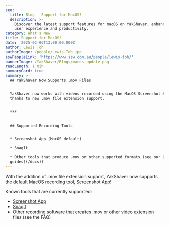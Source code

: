 ```yaml
---
seo:
  title: Blog - Support for MacOS!
  description: >-
    Discover the latest support features for macOS on YakShaver, enhancing your
    user experience and productivity.
category: What's New
title: Support for MacOS!
date: '2025-02-06T13:00:00.000Z'
author: Lewis Toh
authorImage: /people/Lewis-Toh.jpg
sswPeopleLink: 'https://www.ssw.com.au/people/lewis-toh/'
bannerImage: /YakShaver/Blogs/macos_update.png
readLength: 1 min
summaryCard: true
summary: >
  ## YakShaver Now Supports .mov Files


  YakShaver now works with videos recorded using the MacOS Screenshot App,
  thanks to new .mov file extension support.


  ***


  ## Supported Recording Tools


  * Screenshot App (MacOS default)

  * SnagIt

  * Other tools that produce .mov or other supported formats (see our [setup
  guides](/docs))
---
```


With the addition of .mov file extension support, YakShaver now supports the default MacOS recording tool, Screenshot App!

Known tools that are currently supported:

* [Screenshot App](https://yakshaver.ai/docs/recording-work-item-screenshot-app)
* [SnagIt](https://yakshaver.ai/docs/setting-up-other-recording-tools)
* Other recording software that creates .mov or other video extension files (see the FAQ)

